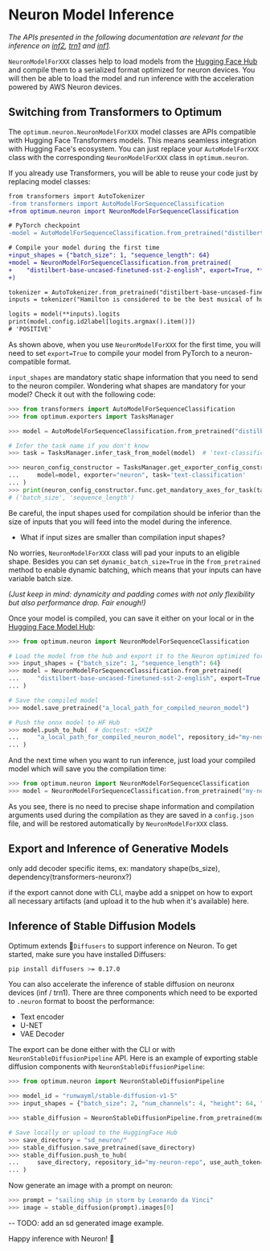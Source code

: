 <!---
Copyright 2023 The HuggingFace Team. All rights reserved.

Licensed under the Apache License, Version 2.0 (the "License");
you may not use this file except in compliance with the License.
You may obtain a copy of the License at

    http://www.apache.org/licenses/LICENSE-2.0

Unless required by applicable law or agreed to in writing, software
distributed under the License is distributed on an "AS IS" BASIS,
WITHOUT WARRANTIES OR CONDITIONS OF ANY KIND, either express or implied.
See the License for the specific language governing permissions and
limitations under the License.
-->

# Neuron Model Inference

*The APIs presented in the following documentation are relevant for the inference on [inf2](https://aws.amazon.com/ec2/instance-types/inf2/), 
[trn1](https://aws.amazon.com/ec2/instance-types/trn1/) and [inf1](https://aws.amazon.com/ec2/instance-types/inf1/).*

`NeuronModelForXXX` classes help to load models from the [Hugging Face Hub](hf.co/models) and compile them to a serialized format optimized for 
neuron devices. You will then be able to load the model and run inference with the acceleration powered by AWS Neuron devices.

## Switching from Transformers to Optimum

The `optimum.neuron.NeuronModelForXXX` model classes are APIs compatible with Hugging Face Transformers models. This means seamless integration 
with Hugging Face's ecosystem. You can just replace your `AutoModelForXXX` class with the corresponding `NeuronModelForXXX` class in `optimum.neuron`.

If you already use Transformers, you will be able to reuse your code just by replacing model classes:

```diff
from transformers import AutoTokenizer
-from transformers import AutoModelForSequenceClassification
+from optimum.neuron import NeuronModelForSequenceClassification

# PyTorch checkpoint
-model = AutoModelForSequenceClassification.from_pretrained("distilbert-base-uncased-finetuned-sst-2-english") 

# Compile your model during the first time
+input_shapes = {"batch_size": 1, "sequence_length": 64}
+model = NeuronModelForSequenceClassification.from_pretrained(
+    "distilbert-base-uncased-finetuned-sst-2-english", export=True, **input_shapes
+) 

tokenizer = AutoTokenizer.from_pretrained("distilbert-base-uncased-finetuned-sst-2-english")
inputs = tokenizer("Hamilton is considered to be the best musical of human history.", return_tensors="pt")

logits = model(**inputs).logits
print(model.config.id2label[logits.argmax().item()])
# 'POSITIVE'
```

As shown above, when you use `NeuronModelForXXX` for the first time, you will need to set `export=True` to compile your model from PyTorch to a neuron-compatible format.

`input_shapes` are mandatory static shape information that you need to send to the neuron compiler. Wondering what shapes are mandatory for your model? Check it out 
with the following code:

```python
>>> from transformers import AutoModelForSequenceClassification
>>> from optimum.exporters import TasksManager

>>> model = AutoModelForSequenceClassification.from_pretrained("distilbert-base-uncased-finetuned-sst-2-english")

# Infer the task name if you don't know
>>> task = TasksManager.infer_task_from_model(model)  # 'text-classification'

>>> neuron_config_constructor = TasksManager.get_exporter_config_constructor(
...     model=model, exporter="neuron", task='text-classification'
... )
>>> print(neuron_config_constructor.func.get_mandatory_axes_for_task(task))
# ('batch_size', 'sequence_length') 
```

<Tip>

Be careful, the input shapes used for compilation should be inferior than the size of inputs that you will feed into the model during the inference.

</Tip>

<Tip>

- What if input sizes are smaller than compilation input shapes?

No worries, `NeuronModelForXXX` class will pad your inputs to an eligible shape. Besides you can set `dynamic_batch_size=True` in the `from_pretrained` method to enable dynamic batching, which means that your inputs can have variable batch size.



*(Just keep in mind: dynamicity and padding comes with not only flexibility but also performance drop. Fair enough!)*

</Tip>

Once your model is compiled, you can save it either on your local or in the [Hugging Face Model Hub](https://hf.co/models):

```python
>>> from optimum.neuron import NeuronModelForSequenceClassification

# Load the model from the hub and export it to the Neuron optimized format
>>> input_shapes = {"batch_size": 1, "sequence_length": 64}
>>> model = NeuronModelForSequenceClassification.from_pretrained(
...     "distilbert-base-uncased-finetuned-sst-2-english", export=True, **input_shapes
... )

# Save the compiled model
>>> model.save_pretrained("a_local_path_for_compiled_neuron_model")

# Push the onnx model to HF Hub
>>> model.push_to_hub(  # doctest: +SKIP
...     "a_local_path_for_compiled_neuron_model", repository_id="my-neuron-repo", use_auth_token=True
... )
```

And the next time when you want to run inference, just load your compiled model which will save you the compilation time:

```python
>>> from optimum.neuron import NeuronModelForSequenceClassification
>>> model = NeuronModelForSequenceClassification.from_pretrained("my-neuron-repo")
```

As you see, there is no need to precise shape information and compilation arguments used during the compilation as they are 
saved in a `config.json` file, and will be restored automatically by `NeuronModelForXXX` class.

## Export and Inference of Generative Models

only add decoder specific items, ex: mandatory shape(bs_size), dependency(transformers-neuronx?)

if the export cannot done with CLI, maybe add a snippet on how to export all necessary artifacts (and upload it to the hub when it's available) here.


## Inference of Stable Diffusion Models

Optimum extends 🤗`Diffusers` to support inference on Neuron. To get started, make sure you have installed Diffusers:

```bash
pip install diffusers >= 0.17.0
```

You can also accelerate the inference of stable diffusion on neuronx devices (inf / trn1). There are three components which need to be exported to `.neuron` format to boost the performance:

* Text encoder
* U-NET
* VAE Decoder

The export can be done either with the CLI or with `NeuronStableDiffusionPipeline` API. Here is an example of exporting stable diffusion components with `NeuronStableDiffusionPipeline`:

```python
>>> from optimum.neuron import NeuronStableDiffusionPipeline

>>> model_id = "runwayml/stable-diffusion-v1-5"
>>> input_shapes = {"batch_size": 2, "num_channels": 4, "height": 64, "width": 64}

>>> stable_diffusion = NeuronStableDiffusionPipeline.from_pretrained(model_id, export=True, **input_shapes)

# Save locally or upload to the HuggingFace Hub
>>> save_directory = "sd_neuron/"
>>> stable_diffusion.save_pretrained(save_directory)
>>> stable_diffusion.push_to_hub(
...     save_directory, repository_id="my-neuron-repo", use_auth_token=True
... )
```

Now generate an image with a prompt on neuron:

```python
>>> prompt = "sailing ship in storm by Leonardo da Vinci"
>>> image = stable_diffusion(prompt).images[0]
```

-- TODO: add an sd generated image example. 


Happy inference with Neuron! 🚀
